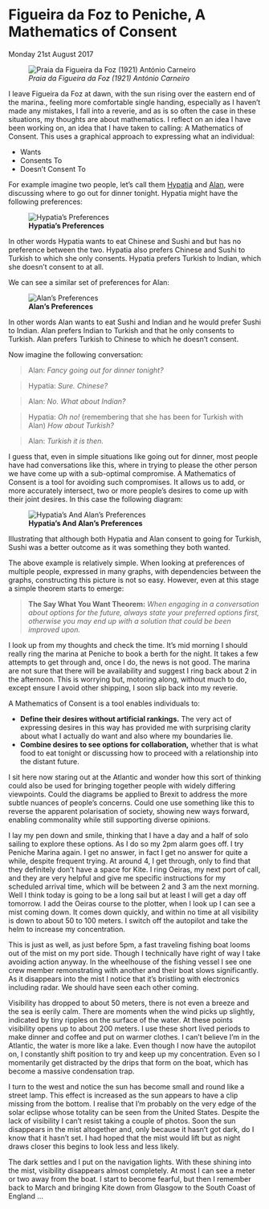 
# Figueira da Foz to Peniche, A Mathematics of Consent 
Monday 21st August 2017

![*Praia da Figueira da Foz (1921) António Carneiro*](images/PraiaDaFigueiraDaFoz.jpg)

I leave Figueira da Foz at dawn, with the sun rising over the eastern end of the marina., feeling more comfortable single handing, especially as I haven’t made any mistakes, I fall into a reverie, and as is so often the case in these situations, my thoughts are about mathematics. I reflect on an idea I have been working on, an idea that I have taken to calling: A Mathematics of Consent. This uses a graphical approach to expressing what an individual:

* Wants
* Consents To
* Doesn’t Consent To

For example imagine two people, let’s call them [Hypatia](https://en.wikipedia.org/wiki/Hypatia) and [Alan](https://en.wikipedia.org/wiki/Alan_Turing), were discussing where to go out for dinner tonight. Hypatia might have the following preferences:

![**Hypatia's Preferences**](../images/HypatiasPreferences.png "Hypatia's Preferences") 

In other words Hypatia wants to eat Chinese and Sushi and but has no preference between the two. Hypatia also prefers Chinese and Sushi to Turkish to which she only consents. Hypatia prefers Turkish to Indian, which she doesn’t consent to at all.

We can see a similar set of preferences for Alan:

![**Alan's Preferences**](../images/AlansPreferences.png "Alan's Preferences") 

In other words Alan wants to eat Sushi and Indian and he would prefer Sushi to Indian. Alan prefers Indian to Turkish and that he only consents to Turkish. Alan prefers Turkish to Chinese to which he doesn’t consent.

Now imagine the following conversation:

> Alan: *Fancy going out for dinner tonight?*

> Hypatia: *Sure. Chinese?*

> Alan: *No. What about Indian?*

> Hypatia: *Oh no!* (remembering that she has been for Turkish with Alan) *How about Turkish?*

> Alan: *Turkish it is then.*

I guess that, even in simple situations like going out for dinner, most people have had conversations like this, where in trying to please the other person we have come up with a sub-optimal compromise. A Mathematics of Consent is a tool for avoiding such compromises. It allows us to add, or more accurately intersect, two or more people’s desires to come up with their joint desires. In this case the following diagram:

![**Hypatia's And Alan's Preferences**](../images/HypatiaAndAlansPreferences.png "Hypatia's And Alan's Preferences") 

Illustrating that although both Hypatia and Alan consent to going for Turkish, Sushi was a better outcome as it was something they both wanted.

The above example is relatively simple. When looking at preferences of multiple people, expressed in many graphs, with dependencies between the graphs, constructing this picture is not so easy. However, even at this stage a simple theorem starts to emerge:

> **The Say What You Want Theorem:** *When engaging in a conversation about options for the future, always state your preferred options first, otherwise you may end up with a solution that could be been improved upon.*

I look up from my thoughts and check the time. It’s mid morning I should really ring the marina at Peniche to book a berth for the night. It takes a few attempts to get through and, once I do, the news is not good. The marina are not sure that there will be availability and suggest I ring back about 2 in the afternoon. This is worrying but, motoring along, without much to do, except ensure I avoid other shipping, I soon slip back into my reverie.

A Mathematics of Consent is a tool enables individuals to:

* **Define their desires without artificial rankings.** The very act of expressing desires in this way has  provided me with surprising clarity about what I actually do want and also where my boundaries lie.
* **Combine desires to see options for collaboration,** whether that is what food to eat tonight or discussing how to proceed with a relationship into the distant future.

I sit here now staring out at the Atlantic and wonder how this sort of thinking could also be used for bringing together people with widely differing viewpoints. Could the diagrams be applied to Brexit to address the more subtle nuances of people’s concerns. Could one use something like this to reverse the apparent polarisation of society, showing new ways forward, enabling commonality while still supporting diverse opinions.

I lay my pen down and smile, thinking that I have a day and a half of solo sailing to explore these options. As I do so my 2pm alarm goes off. I try Peniche Marina again. I get no answer, in fact I get no answer for quite a while, despite frequent trying. At around 4, I get through, only to find that they definitely don’t have a space for Kite. I ring Oeiras, my next port of call, and they are very helpful and give me specific instructions for my scheduled arrival time, which will be between 2 and 3 am the next morning. Well I think today is going to be a long sail but at least I will get a day off tomorrow. I add the Oeiras course to the plotter, when I look up I can see a mist coming down. It comes down quickly, and within no time at all visibility is down to about 50 to 100 meters. I switch off the autopilot and take the helm to increase my concentration.  

This is just as well, as just before 5pm, a fast traveling fishing boat looms out of the mist on my port side. Though I technically have right of way I take avoiding action anyway. In the wheelhouse of the fishing vessel I see one crew member remonstrating with another and their boat slows significantly. As it disappears into the mist I notice that it’s bristling with electronics including radar. We should have seen each other coming.

Visibility has dropped to about 50 meters, there is not even a breeze and the sea is eerily calm. There are moments when the wind picks up slightly, indicated by tiny ripples on the surface of the water. At these points visibility opens up to about 200 meters. I use these short lived periods to make dinner and coffee and put on warmer clothes. I can’t believe I’m in the Atlantic, the water is more like a lake. Even though I now have the autopilot on, I constantly shift position to try and keep up my concentration. Even so I momentarily get distracted by the drips that form on the boat, which has become a massive condensation trap.

I turn to the west and notice the sun has become small and round like a street lamp. This effect is increased as the sun appears to have a clip missing from the bottom. I realise that I’m probably on the very edge of the solar eclipse whose totality can be seen from the United States. Despite the lack of visibility I can’t resist taking a couple of photos. Soon the sun disappears in the mist altogether and, only because it hasn’t got dark, do I know that it hasn’t set. I had hoped that the mist would lift but as night draws closer this begins to look less and less likely.

The dark settles and I put on the navigation lights. With these shining into the mist, visibility disappears almost completely. At most I can see a meter or two away from the boat.  I start to become fearful, but then I remember back to March and bringing Kite down from Glasgow to the South Coast of England ...
